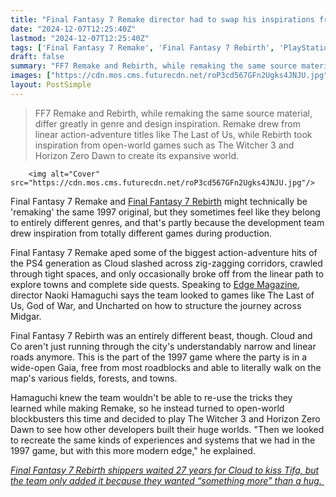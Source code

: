 ```yaml
---
title: "Final Fantasy 7 Remake director had to swap his inspirations from The Last of Us to The Witcher 3 to make Rebirth's open world"
date: "2024-12-07T12:25:40Z"
lastmod: "2024-12-07T12:25:40Z"
tags: ['Final Fantasy 7 Remake', 'Final Fantasy 7 Rebirth', 'PlayStation', 'RPG', 'Action-Adventure', 'Open World']
draft: false
summary: "FF7 Remake and Rebirth, while remaking the same source material, differ greatly in genre and design inspiration. Remake drew from linear action-adventure titles like The Last of Us, while Rebirth took inspiration from open-world games such as The Witcher 3 and Horizon Zero Dawn to create its expansive world."
images: ["https://cdn.mos.cms.futurecdn.net/roP3cd567GFn2Ugks4JNJU.jpg"]
layout: PostSimple
---
```

> FF7 Remake and Rebirth, while remaking the same source material, differ greatly in genre and design inspiration. Remake drew from linear action-adventure titles like The Last of Us, while Rebirth took inspiration from open-world games such as The Witcher 3 and Horizon Zero Dawn to create its expansive world.


        <img alt="Cover" src="https://cdn.mos.cms.futurecdn.net/roP3cd567GFn2Ugks4JNJU.jpg"/>
        
Final Fantasy 7 Remake and [Final Fantasy 7 Rebirth](https://www.gamesradar.com/final-fantasy-7-rebirth-guide/) might technically be 'remaking' the same 1997 original, but they sometimes feel like they belong to entirely different genres, and that's partly because the development team drew inspiration from totally different games during production.

Final Fantasy 7 Remake aped some of the biggest action-adventure hits of the PS4 generation as Cloud slashed across zig-zagging corridors, crawled through tight spaces, and only occasionally broke off from the linear path to explore towns and complete side quests. Speaking to [Edge Magazine](https://www.gamesradar.com/edge/), director Naoki Hamaguchi says the team looked to games like The Last of Us, God of War, and Uncharted on how to structure the journey across Midgar.

Final Fantasy 7 Rebirth was an entirely different beast, though. Cloud and Co aren't just running through the city's understandably narrow and linear roads anymore. This is the part of the 1997 game where the party is in a wide-open Gaia, free from most roadblocks and able to literally walk on the map's various fields, forests, and towns.

Hamaguchi knew the team wouldn't be able to re-use the tricks they learned while making Remake, so he instead turned to open-world blockbusters this time and decided to play The Witcher 3 and Horizon Zero Dawn to see how other developers built their huge worlds. "Then we looked to recreate the same kinds of experiences and systems that we had in the 1997 game, but with this more modern edge," he explained.

[<em>Final Fantasy 7 Rebirth shippers waited 27 years for Cloud to kiss Tifa, but the team only added it because they wanted “something more” than a hug.</em> ](https://www.gamesradar.com/games/final-fantasy/final-fantasy-7-rebirth-shippers-waited-27-years-to-see-cloud-kiss-tifa-but-the-team-only-added-it-because-they-wanted-something-more-than-a-hug/)
        